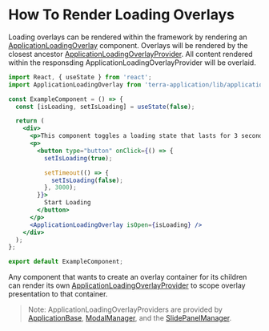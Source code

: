 # How To Render Loading Overlays

Loading overlays can be rendered within the framework by rendering an [ApplicationLoadingOverlay](/components/terra-application/terra-application/reference/components/application-loading-overlay) component. Overlays will be rendered by the closest ancestor [ApplicationLoadingOverlayProvider](/components/terra-application/terra-application/reference/components/application-loading-overlay). All content rendered within the responsding ApplicationLoadingOverlayProvider will be overlaid.

```jsx
import React, { useState } from 'react';
import ApplicationLoadingOverlay from 'terra-application/lib/application-loading-overlay';

const ExampleComponent = () => {
  const [isLoading, setIsLoading] = useState(false);

  return (
    <div>
      <p>This component toggles a loading state that lasts for 3 seconds.</p>
      <p>
        <button type="button" onClick={() => { 
          setIsLoading(true);

          setTimeout(() => {
            setIsLoading(false);
          }, 3000);
        }}>
          Start Loading
        </button>
      </p>
      <ApplicationLoadingOverlay isOpen={isLoading} />
    </div>
  );
};

export default ExampleComponent;
```

Any component that wants to create an overlay container for its children can render its own [ApplicationLoadingOverlayProvider](/components/terra-application/terra-application/reference/components/application-loading-overlay) to scope overlay presentation to that container.

> Note: ApplicationLoadingOverlayProviders are provided by [ApplicationBase](/components/terra-application/terra-application/reference/components/application-base), [ModalManager](/components/terra-application/terra-application/reference/components/modal-manager), and the [SlidePanelManager](/components/terra-application/terra-application/reference/components/slide-panel-manager).